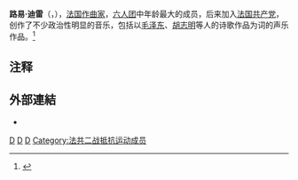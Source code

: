 {{Infobox classical
| 中文名 = 路易·迪雷
| 画像 = Durey.jpg
| 附注 = 
| 原文名 = Louis Durey
| 国别 = {{法国}}
| 出生日期 = {{Birth date|1888|5|27}}
| 出生地 = [[巴黎|巴黎]]
| 逝世日期 = {{death date and age|1979|7|3|1888|5|27}}
| 逝世地 = [[圣特罗佩|圣特罗佩]]
| 所属时期 = [[20世纪|20世纪]]
| 所属乐派 = 六人团
| 擅长作品类型 = 合唱，歌曲
| 代表作 = 音乐戏剧《犹滴》，康塔塔《长征》，声乐套曲《动物寓言》
| 师从 =
| 学生 =
}}

'''路易·迪雷'''（{{lang-fr|'''Louis Durey'''}}，{{bd|1888年|5月27日|1979年|7月3日}}），[[法国|法国]][[作曲家|作曲家]]，[[六人团|六人团]]中年龄最大的成员，后来加入[[法国共产党|法国共产党]]，创作了不少政治性明显的音乐，包括以[[毛泽东|毛泽东]]、[[胡志明|胡志明]]等人的诗歌作品为词的声乐作品。<ref>{{Cite web |url=http://findarticles.com/p/articles/mi_qa3870/is_200001/ai_n8893218/pg_5/ |title=存档副本 |access-date=2009-11-05 |archive-date=2009-07-17 |archive-url=https://web.archive.org/web/20090717041019/http://findarticles.com/p/articles/mi_qa3870/is_200001/ai_n8893218/pg_5/ |dead-url=no }}</ref>

== 注释 ==
<references/>

==外部連結==
{{commons category|Louis Durey}}
* {{Find a Grave|9179301}}


{{Authority control}}
{{france-bio-stub}}
{{六人团}}

{{DEFAULTSORT:Durey, Louis}}
[[Category:法国古典音乐作曲家|D]]
[[Category:20世纪古典音乐作曲家|D]]
[[Category:法国共产党党员|D]]
[[Category:法共二战抵抗运动成员|Category:法共二战抵抗运动成员]]